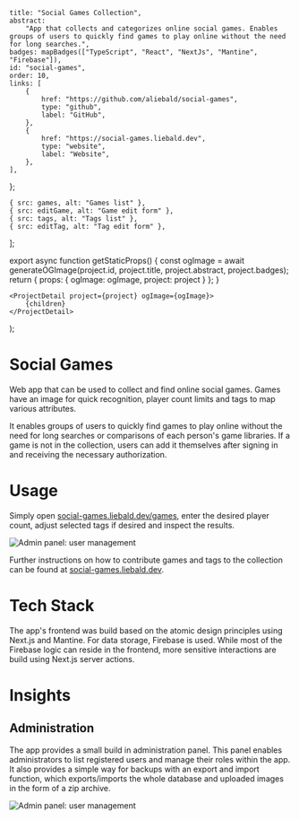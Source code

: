 	title: "Social Games Collection",
	abstract:
		"App that collects and categorizes online social games. Enables groups of users to quickly find games to play online without the need for long searches.",
	badges: mapBadges(["TypeScript", "React", "NextJs", "Mantine", "Firebase"]),
	id: "social-games",
	order: 10,
	links: [
		{
			href: "https://github.com/aliebald/social-games",
			type: "github",
			label: "GitHub",
		},
		{
			href: "https://social-games.liebald.dev",
			type: "website",
			label: "Website",
		},
	],
};



	{ src: games, alt: "Games list" },
	{ src: editGame, alt: "Game edit form" },
	{ src: tags, alt: "Tags list" },
	{ src: editTag, alt: "Tag edit form" },
];

export async function getStaticProps() {
	const ogImage = await generateOGImage(project.id, project.title, project.abstract, project.badges);
	return { props: { ogImage: ogImage, project: project } };
}

	<ProjectDetail project={project} ogImage={ogImage}>
		{children}
	</ProjectDetail>
);

# Social Games

Web app that can be used to collect and find online social games.
Games have an image for quick recognition, player count limits and tags to map various attributes.

It enables groups of users to quickly find games to play online without the need for long searches or
comparisons of each person's game libraries.
If a game is not in the collection, users can add it themselves after signing in and receiving the necessary authorization.

# Usage

Simply open [social-games.liebald.dev/games](https://social-games.liebald.dev/games), enter the desired player count,
adjust selected tags if desired and inspect the results.

<Image src={basicUsage} alt="Admin panel: user management" centered />

Further instructions on how to contribute games and tags to the collection can be found at
[social-games.liebald.dev](https://social-games.liebald.dev).

# Tech Stack

The app's frontend was build based on the atomic design principles using Next.js and Mantine.
For data storage, Firebase is used. While most of the Firebase logic can reside in the frontend,
more sensitive interactions are build using Next.js server actions.

# Insights

<Gallery items={images} />

## Administration

The app provides a small build in administration panel.
This panel enables administrators to list registered users and manage their roles within the app.
It also provides a simple way for backups with an export and import function, which exports/imports
the whole database and uploaded images in the form of a zip archive.

<Image src={adminPanel} alt="Admin panel: user management" centered />
